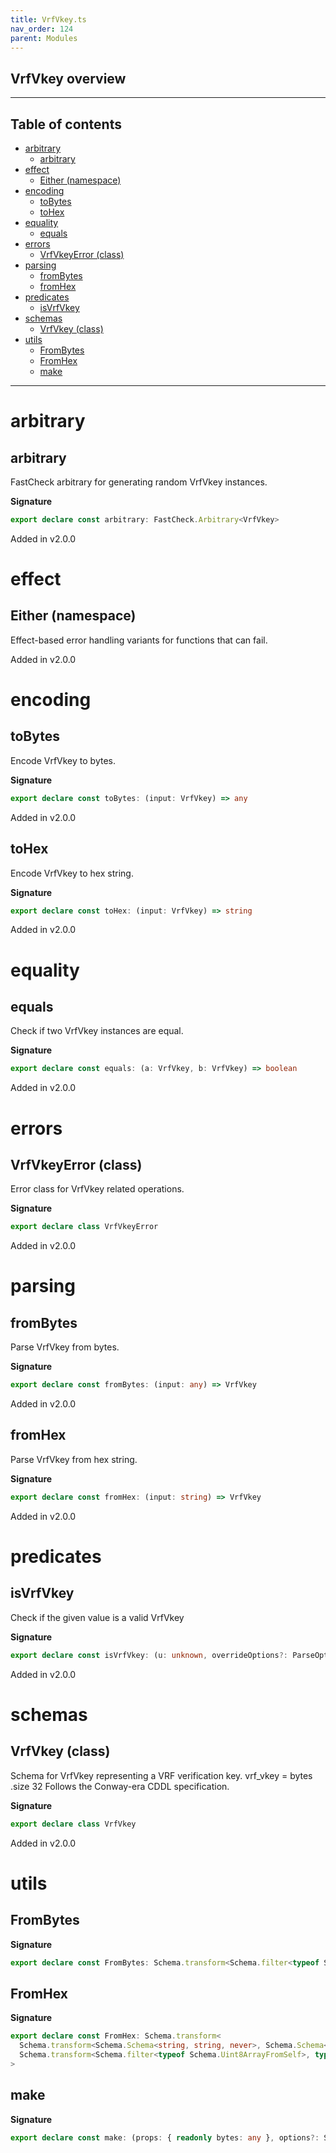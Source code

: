 ```yaml
---
title: VrfVkey.ts
nav_order: 124
parent: Modules
---
```


## VrfVkey overview

---

<h2 className="text-delta">Table of contents</h2>

- [arbitrary](#arbitrary)
  - [arbitrary](#arbitrary-1)
- [effect](#effect)
  - [Either (namespace)](#either-namespace)
- [encoding](#encoding)
  - [toBytes](#tobytes)
  - [toHex](#tohex)
- [equality](#equality)
  - [equals](#equals)
- [errors](#errors)
  - [VrfVkeyError (class)](#vrfvkeyerror-class)
- [parsing](#parsing)
  - [fromBytes](#frombytes)
  - [fromHex](#fromhex)
- [predicates](#predicates)
  - [isVrfVkey](#isvrfvkey)
- [schemas](#schemas)
  - [VrfVkey (class)](#vrfvkey-class)
- [utils](#utils)
  - [FromBytes](#frombytes-1)
  - [FromHex](#fromhex-1)
  - [make](#make)

---

# arbitrary

## arbitrary

FastCheck arbitrary for generating random VrfVkey instances.

**Signature**

```ts
export declare const arbitrary: FastCheck.Arbitrary<VrfVkey>
```

Added in v2.0.0

# effect

## Either (namespace)

Effect-based error handling variants for functions that can fail.

Added in v2.0.0

# encoding

## toBytes

Encode VrfVkey to bytes.

**Signature**

```ts
export declare const toBytes: (input: VrfVkey) => any
```

Added in v2.0.0

## toHex

Encode VrfVkey to hex string.

**Signature**

```ts
export declare const toHex: (input: VrfVkey) => string
```

Added in v2.0.0

# equality

## equals

Check if two VrfVkey instances are equal.

**Signature**

```ts
export declare const equals: (a: VrfVkey, b: VrfVkey) => boolean
```

Added in v2.0.0

# errors

## VrfVkeyError (class)

Error class for VrfVkey related operations.

**Signature**

```ts
export declare class VrfVkeyError
```

Added in v2.0.0

# parsing

## fromBytes

Parse VrfVkey from bytes.

**Signature**

```ts
export declare const fromBytes: (input: any) => VrfVkey
```

Added in v2.0.0

## fromHex

Parse VrfVkey from hex string.

**Signature**

```ts
export declare const fromHex: (input: string) => VrfVkey
```

Added in v2.0.0

# predicates

## isVrfVkey

Check if the given value is a valid VrfVkey

**Signature**

```ts
export declare const isVrfVkey: (u: unknown, overrideOptions?: ParseOptions | number) => u is VrfVkey
```

Added in v2.0.0

# schemas

## VrfVkey (class)

Schema for VrfVkey representing a VRF verification key.
vrf_vkey = bytes .size 32
Follows the Conway-era CDDL specification.

**Signature**

```ts
export declare class VrfVkey
```

Added in v2.0.0

# utils

## FromBytes

**Signature**

```ts
export declare const FromBytes: Schema.transform<Schema.filter<typeof Schema.Uint8ArrayFromSelf>, typeof VrfVkey>
```

## FromHex

**Signature**

```ts
export declare const FromHex: Schema.transform<
  Schema.transform<Schema.Schema<string, string, never>, Schema.Schema<Uint8Array, Uint8Array, never>>,
  Schema.transform<Schema.filter<typeof Schema.Uint8ArrayFromSelf>, typeof VrfVkey>
>
```

## make

**Signature**

```ts
export declare const make: (props: { readonly bytes: any }, options?: Schema.MakeOptions | undefined) => VrfVkey
```
